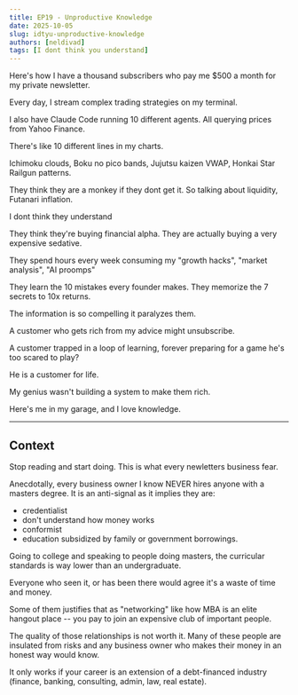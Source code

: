 ```yaml
---
title: EP19 - Unproductive Knowledge
date: 2025-10-05
slug: idtyu-unproductive-knowledge
authors: [neldivad]
tags: [I dont think you understand]
---
```


Here's how I have a thousand subscribers who pay me $500 a month for my private newsletter.

Every day, I stream complex trading strategies on my terminal. 

I also have Claude Code running 10 different agents. All querying prices from Yahoo Finance.

There's like 10 different lines in my charts. 

Ichimoku clouds, Boku no pico bands, Jujutsu kaizen VWAP, Honkai Star Railgun patterns. 

They think they are a monkey if they dont get it. So talking about liquidity, Futanari inflation. 

<!--truncate-->

I dont think they understand

They think they're buying financial alpha. They are actually buying a very expensive sedative.

They spend hours every week consuming my "growth hacks", "market analysis", "AI proomps"

They learn the 10 mistakes every founder makes. They memorize the 7 secrets to 10x returns.

The information is so compelling it paralyzes them.

A customer who gets rich from my advice might unsubscribe. 

A customer trapped in a loop of learning, forever preparing for a game he's too scared to play? 

He is a customer for life.

My genius wasn't building a system to make them rich.

Here's me in my garage, and I love knowledge. 

---
## Context

Stop reading and start doing. This is what every newletters business fear. 

Anecdotally, every business owner I know NEVER hires anyone with a masters degree. It is an anti-signal as it implies they are: 
- credentialist
- don't understand how money works
- conformist
- education subsidized by family or government borrowings. 

Going to college and speaking to people doing masters, the curricular standards is way lower than an undergraduate. 

Everyone who seen it, or has been there would agree it's a waste of time and money. 

Some of them justifies that as "networking" like how MBA is an elite hangout place -- you pay to join an expensive club of important people.

The quality of those relationships is not worth it. Many of these people are insulated from risks and any business owner who makes their money in an honest way would know. 

It only works if your career is an extension of a debt-financed industry (finance, banking, consulting, admin, law, real estate). 

